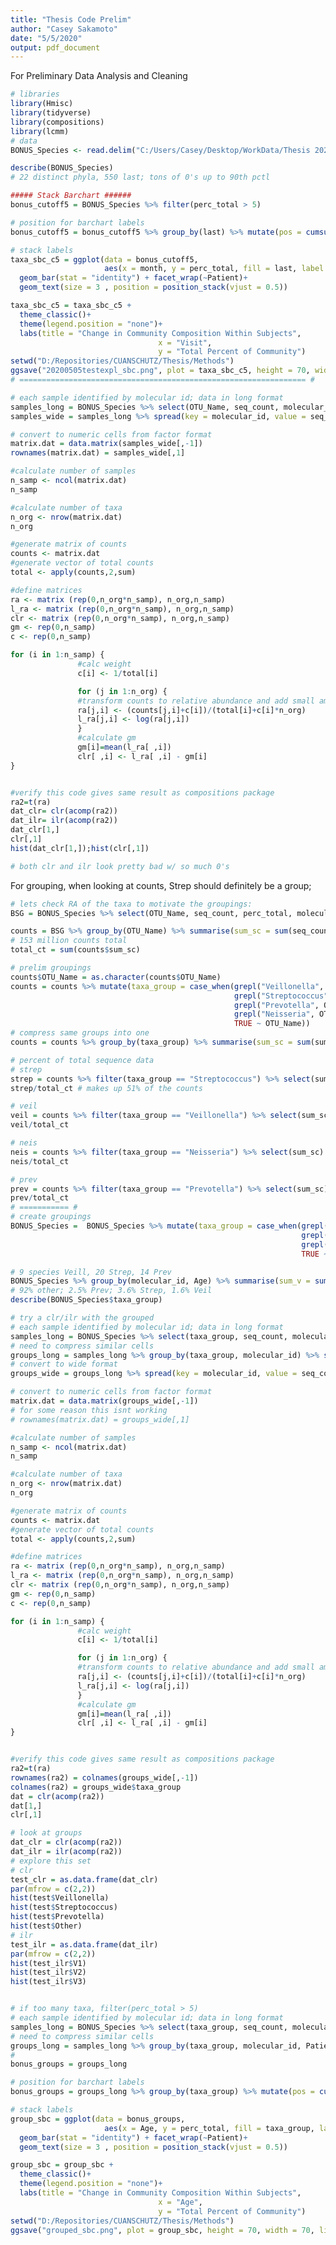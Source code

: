 ---
title: "Thesis Code Prelim"
author: "Casey Sakamoto"
date: "5/5/2020"
output: pdf_document
---
For Preliminary Data Analysis and Cleaning
```{r setup, include=FALSE}
# libraries
library(Hmisc)
library(tidyverse)
library(compositions)
library(lcmm)
# data
BONUS_Species <- read.delim("C:/Users/Casey/Desktop/WorkData/Thesis 2020/BONUS_Species.txt")
```

```{r summaries}
describe(BONUS_Species)
# 22 distinct phyla, 550 last; tons of 0's up to 90th pctl

##### Stack Barchart ######
bonus_cutoff5 = BONUS_Species %>% filter(perc_total > 5)

# position for barchart labels
bonus_cutoff5 = bonus_cutoff5 %>% group_by(last) %>% mutate(pos = cumsum(perc_total) - (0.5)* perc_total)

# stack labels
taxa_sbc_c5 = ggplot(data = bonus_cutoff5,
                     aes(x = month, y = perc_total, fill = last, label = last)) + 
  geom_bar(stat = "identity") + facet_wrap(~Patient)+
  geom_text(size = 3 , position = position_stack(vjust = 0.5)) 

taxa_sbc_c5 = taxa_sbc_c5 + 
  theme_classic()+
  theme(legend.position = "none")+
  labs(title = "Change in Community Composition Within Subjects",
                                 x = "Visit", 
                                 y = "Total Percent of Community")
setwd("D:/Repositories/CUANSCHUTZ/Thesis/Methods")
ggsave("20200505testexpl_sbc.png", plot = taxa_sbc_c5, height = 70, width = 70, limitsize = FALSE)
# ================================================================ #
```

```{r clr test code}
# each sample identified by molecular id; data in long format 
samples_long = BONUS_Species %>% select(OTU_Name, seq_count, molecular_id)
samples_wide = samples_long %>% spread(key = molecular_id, value = seq_count)

# convert to numeric cells from factor format
matrix.dat = data.matrix(samples_wide[,-1])
rownames(matrix.dat) = samples_wide[,1]

#calculate number of samples
n_samp <- ncol(matrix.dat)
n_samp

#calculate number of taxa
n_org <- nrow(matrix.dat)
n_org

#generate matrix of counts
counts <- matrix.dat
#generate vector of total counts
total <- apply(counts,2,sum)

#define matrices
ra <- matrix (rep(0,n_org*n_samp), n_org,n_samp)
l_ra <- matrix (rep(0,n_org*n_samp), n_org,n_samp)
clr <- matrix (rep(0,n_org*n_samp), n_org,n_samp)
gm <- rep(0,n_samp)
c <- rep(0,n_samp)

for (i in 1:n_samp) {
               #calc weight
               c[i] <- 1/total[i]

               for (j in 1:n_org) {
               #transform counts to relative abundance and add small amount and log transform
               ra[j,i] <- (counts[j,i]+c[i])/(total[i]+c[i]*n_org)
               l_ra[j,i] <- log(ra[j,i])
               }
               #calculate gm
               gm[i]=mean(l_ra[ ,i])
               clr[ ,i] <- l_ra[ ,i] - gm[i]
}


#verify this code gives same result as compositions package
ra2=t(ra)
dat_clr= clr(acomp(ra2))
dat_ilr= ilr(acomp(ra2))
dat_clr[1,]
clr[,1]
hist(dat_clr[1,]);hist(clr[,1])

# both clr and ilr look pretty bad w/ so much 0's
```

For grouping, when looking at counts, Strep should definitely be a group; 
```{r grouping}
# lets check RA of the taxa to motivate the groupings:
BSG = BONUS_Species %>% select(OTU_Name, seq_count, perc_total, molecular_id) 

counts = BSG %>% group_by(OTU_Name) %>% summarise(sum_sc = sum(seq_count))
# 153 million counts total
total_ct = sum(counts$sum_sc)

# prelim groupings
counts$OTU_Name = as.character(counts$OTU_Name)
counts = counts %>% mutate(taxa_group = case_when(grepl("Veillonella", OTU_Name) ~ "Veillonella",
                                                  grepl("Streptococcus", OTU_Name) ~ "Streptococcus",
                                                  grepl("Prevotella", OTU_Name) ~ "Prevotella",
                                                  grepl("Neisseria", OTU_Name) ~ "Neisseria",
                                                  TRUE ~ OTU_Name))
# compress same groups into one
counts = counts %>% group_by(taxa_group) %>% summarise(sum_sc = sum(sum_sc))

# percent of total sequence data
# strep 
strep = counts %>% filter(taxa_group == "Streptococcus") %>% select(sum_sc)
strep/total_ct # makes up 51% of the counts

# veil
veil = counts %>% filter(taxa_group == "Veillonella") %>% select(sum_sc)
veil/total_ct

# neis
neis = counts %>% filter(taxa_group == "Neisseria") %>% select(sum_sc)
neis/total_ct

# prev
prev = counts %>% filter(taxa_group == "Prevotella") %>% select(sum_sc)
prev/total_ct
# =========== #
# create groupings
BONUS_Species =  BONUS_Species %>% mutate(taxa_group = case_when(grepl("Veillonella", OTU_Name) ~ "Veillonella",
                                                                 grepl("Streptococcus", OTU_Name) ~ "Streptococcus",
                                                                 grepl("Prevotella", OTU_Name) ~ "Prevotella",
                                                                 TRUE ~ "Other"))

# 9 species Veill, 20 Strep, 14 Prev 
BONUS_Species %>% group_by(molecular_id, Age) %>% summarise(sum_v = sum(grepl("Prevotella", OTU_Name)))
# 92% other; 2.5% Prev; 3.6% Strep, 1.6% Veil
describe(BONUS_Species$taxa_group)

```
```{r clr groups}
# try a clr/ilr with the grouped
# each sample identified by molecular id; data in long format 
samples_long = BONUS_Species %>% select(taxa_group, seq_count, molecular_id)
# need to compress similar cells
groups_long = samples_long %>% group_by(taxa_group, molecular_id) %>% summarise(seq_count = sum(seq_count))
# convert to wide format  
groups_wide = groups_long %>% spread(key = molecular_id, value = seq_count)

# convert to numeric cells from factor format
matrix.dat = data.matrix(groups_wide[,-1])
# for some reason this isnt working
# rownames(matrix.dat) = groups_wide[,1]

#calculate number of samples
n_samp <- ncol(matrix.dat)
n_samp

#calculate number of taxa
n_org <- nrow(matrix.dat)
n_org

#generate matrix of counts
counts <- matrix.dat
#generate vector of total counts
total <- apply(counts,2,sum)

#define matrices
ra <- matrix (rep(0,n_org*n_samp), n_org,n_samp)
l_ra <- matrix (rep(0,n_org*n_samp), n_org,n_samp)
clr <- matrix (rep(0,n_org*n_samp), n_org,n_samp)
gm <- rep(0,n_samp)
c <- rep(0,n_samp)

for (i in 1:n_samp) {
               #calc weight
               c[i] <- 1/total[i]

               for (j in 1:n_org) {
               #transform counts to relative abundance and add small amount and log transform
               ra[j,i] <- (counts[j,i]+c[i])/(total[i]+c[i]*n_org)
               l_ra[j,i] <- log(ra[j,i])
               }
               #calculate gm
               gm[i]=mean(l_ra[ ,i])
               clr[ ,i] <- l_ra[ ,i] - gm[i]
}


#verify this code gives same result as compositions package
ra2=t(ra)
rownames(ra2) = colnames(groups_wide[,-1])
colnames(ra2) = groups_wide$taxa_group
dat = clr(acomp(ra2))
dat[1,]
clr[,1]

# look at groups
dat_clr = clr(acomp(ra2))
dat_ilr = ilr(acomp(ra2))
# explore this set
# clr
test_clr = as.data.frame(dat_clr)
par(mfrow = c(2,2))
hist(test$Veillonella)
hist(test$Streptococcus)
hist(test$Prevotella)
hist(test$Other)
# ilr
test_ilr = as.data.frame(dat_ilr)
par(mfrow = c(2,2))
hist(test_ilr$V1)
hist(test_ilr$V2)
hist(test_ilr$V3)



```

```{r sbd groups}
# if too many taxa, filter(perc_total > 5)
# each sample identified by molecular id; data in long format 
samples_long = BONUS_Species %>% select(taxa_group, seq_count, molecular_id,perc_total, Patient, Age) %>% filter(perc_total >3)
# need to compress similar cells
groups_long = samples_long %>% group_by(taxa_group, molecular_id, Patient, Age) %>% summarise(seq_count = sum(seq_count), perc_total = sum(perc_total))
#
bonus_groups = groups_long

# position for barchart labels
bonus_groups = groups_long %>% group_by(taxa_group) %>% mutate(pos = cumsum(perc_total) - (0.5)* perc_total)

# stack labels
group_sbc = ggplot(data = bonus_groups,
                     aes(x = Age, y = perc_total, fill = taxa_group, label = taxa_group)) + 
  geom_bar(stat = "identity") + facet_wrap(~Patient)+
  geom_text(size = 3 , position = position_stack(vjust = 0.5)) 

group_sbc = group_sbc + 
  theme_classic()+
  theme(legend.position = "none")+
  labs(title = "Change in Community Composition Within Subjects",
                                 x = "Age", 
                                 y = "Total Percent of Community")
setwd("D:/Repositories/CUANSCHUTZ/Thesis/Methods")
ggsave("grouped_sbc.png", plot = group_sbc, height = 70, width = 70, limitsize = FALSE)
```